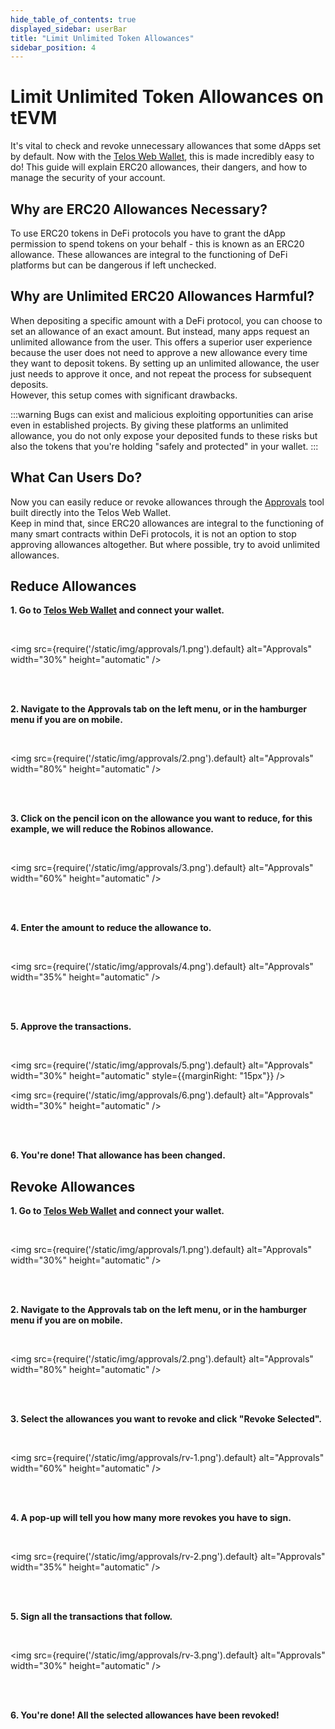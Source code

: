 ```yaml
---
hide_table_of_contents: true
displayed_sidebar: userBar
title: "Limit Unlimited Token Allowances"
sidebar_position: 4
---
```


# Limit Unlimited Token Allowances on tEVM

It's vital to check and revoke unnecessary allowances that some dApps set by default. Now with the [Telos Web Wallet](https://wallet.telos.net/evm/allowances), this is made incredibly easy to do! This guide will explain ERC20 allowances, their dangers, and how to manage the security of your account.

## Why are ERC20 Allowances Necessary?

To use ERC20 tokens in DeFi protocols you have to grant the dApp permission to spend tokens on your behalf - this is known as an ERC20 allowance. These allowances are integral to the functioning of DeFi platforms but can be dangerous if left unchecked.

## Why are Unlimited ERC20 Allowances Harmful?

When depositing a specific amount with a DeFi protocol, you can choose to set an allowance of an exact amount. But instead, many apps request an unlimited allowance from the user. This offers a superior user experience because the user does not need to approve a new allowance every time they want to deposit tokens. By setting up an unlimited allowance, the user just needs to approve it once, and not repeat the process for subsequent deposits.  
However, this setup comes with significant drawbacks. 

:::warning
Bugs can exist and malicious exploiting opportunities can arise even in established projects. By giving these platforms an unlimited allowance, you do not only expose your deposited funds to these risks but also the tokens that you're holding "safely and protected" in your wallet.
:::

## What Can Users Do?

Now you can easily reduce or revoke allowances through the [Approvals](https://wallet.telos.net/evm/allowances) tool built directly into the Telos Web Wallet.  
Keep in mind that, since ERC20 allowances are integral to the functioning of many smart contracts within DeFi protocols, it is not an option to stop approving allowances altogether. But where possible, try to avoid unlimited allowances. 

## Reduce Allowances

**1. Go to [Telos Web Wallet](https://wallet.telos.net/evm) and connect your wallet.**

<br/>
  
<img
    src={require('/static/img/approvals/1.png').default}
    alt="Approvals"
    width="30%"
    height="automatic"
/>

<br/>
<br/>

**2. Navigate to the Approvals tab on the left menu, or in the hamburger menu if you are on mobile.**

<br/>
  
<img
    src={require('/static/img/approvals/2.png').default}
    alt="Approvals"
    width="80%"
    height="automatic"
/>

<br/>
<br/>

**3. Click on the pencil icon on the allowance you want to reduce, for this example, we will reduce the Robinos allowance.**

<br/>

<img
    src={require('/static/img/approvals/3.png').default}
    alt="Approvals"
    width="60%"
    height="automatic"
/>

<br/>
<br/>

**4. Enter the amount to reduce the allowance to.**

<br/>

<img
    src={require('/static/img/approvals/4.png').default}
    alt="Approvals"
    width="35%"
    height="automatic"
/>

<br/>
<br/>

**5. Approve the transactions.**

<br/>

<img
    src={require('/static/img/approvals/5.png').default}
    alt="Approvals"
    width="30%"
    height="automatic"
    style={{marginRight: "15px"}}
/>

<img
    src={require('/static/img/approvals/6.png').default}
    alt="Approvals"
    width="30%"
    height="automatic"
/>

<br/>
<br/>

**6. You're done! That allowance has been changed.**

## Revoke Allowances

**1. Go to [Telos Web Wallet](https://wallet.telos.net/evm) and connect your wallet.**

<br/>
  
<img
    src={require('/static/img/approvals/1.png').default}
    alt="Approvals"
    width="30%"
    height="automatic"
/>

<br/>
<br/>

**2. Navigate to the Approvals tab on the left menu, or in the hamburger menu if you are on mobile.**

<br/>
  
<img
    src={require('/static/img/approvals/2.png').default}
    alt="Approvals"
    width="80%"
    height="automatic"
/>

<br/>
<br/>

**3. Select the allowances you want to revoke and click "Revoke Selected".**

<br/>
  
<img
    src={require('/static/img/approvals/rv-1.png').default}
    alt="Approvals"
    width="60%"
    height="automatic"
/>

<br/>
<br/>

**4. A pop-up will tell you how many more revokes you have to sign.**

<br/>
  
<img
    src={require('/static/img/approvals/rv-2.png').default}
    alt="Approvals"
    width="35%"
    height="automatic"
/>

<br/>
<br/>

**5. Sign all the transactions that follow.**

<br/>
  
<img
    src={require('/static/img/approvals/rv-3.png').default}
    alt="Approvals"
    width="30%"
    height="automatic"
/>

<br/>
<br/>

**6. You're done! All the selected allowances have been revoked!**

